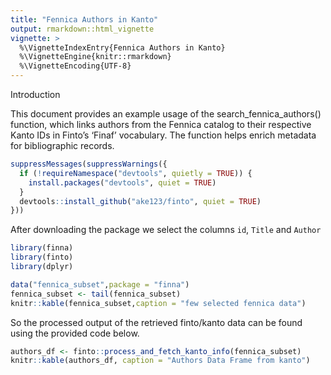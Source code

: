 ```yaml
---
title: "Fennica Authors in Kanto"
output: rmarkdown::html_vignette
vignette: >
  %\VignetteIndexEntry{Fennica Authors in Kanto}
  %\VignetteEngine{knitr::rmarkdown}
  %\VignetteEncoding{UTF-8}
---
```


Introduction

This document provides an example usage of the search_fennica_authors() function, which links authors from the Fennica catalog to their respective Kanto IDs in Finto's 'Finaf' vocabulary. The function helps enrich metadata for bibliographic records.

```r
suppressMessages(suppressWarnings({
  if (!requireNamespace("devtools", quietly = TRUE)) {
    install.packages("devtools", quiet = TRUE)
  }
  devtools::install_github("ake123/finto", quiet = TRUE)
}))
```

After downloading the package  we select the columns `id`, `Title` and `Author`

```r
library(finna)
library(finto)
library(dplyr)

data("fennica_subset",package = "finna")
fennica_subset <- tail(fennica_subset)
knitr::kable(fennica_subset,caption = "few selected fennica data")
```

So the processed output of the retrieved finto/kanto data can be found using the provided code below.

```r
authors_df <- finto::process_and_fetch_kanto_info(fennica_subset)
knitr::kable(authors_df, caption = "Authors Data Frame from kanto")
```







